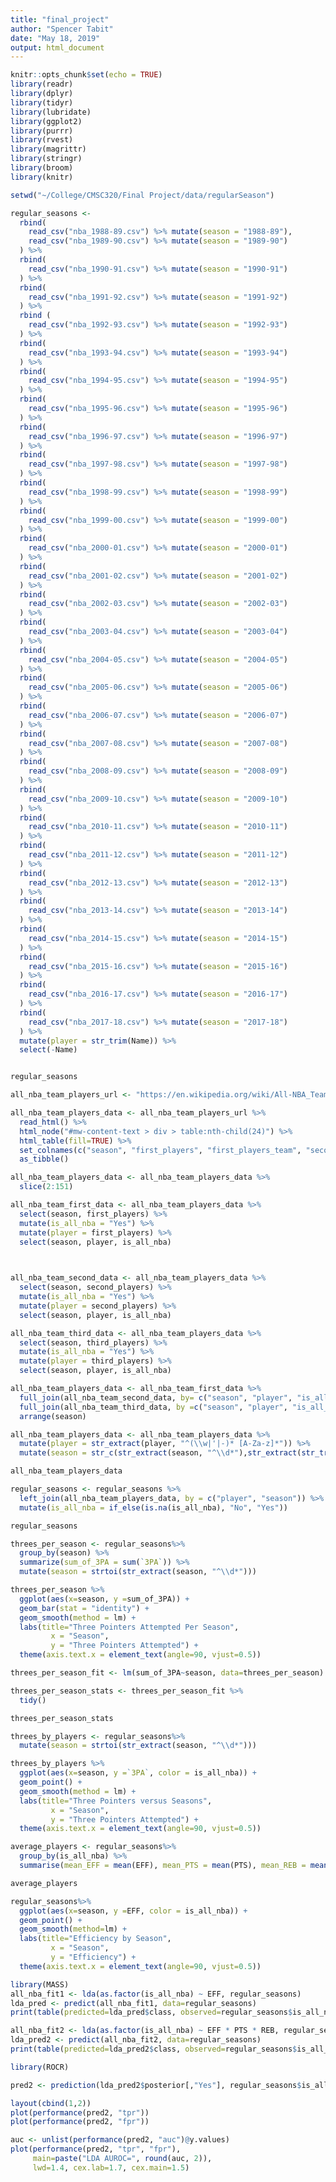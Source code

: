 ```yaml
---
title: "final_project"
author: "Spencer Tabit"
date: "May 18, 2019"
output: html_document
---
```


```r
knitr::opts_chunk$set(echo = TRUE)
library(readr)
library(dplyr)
library(tidyr)
library(lubridate)
library(ggplot2)
library(purrr)
library(rvest)
library(magrittr)
library(stringr)
library(broom)
library(knitr)
```



```r
setwd("~/College/CMSC320/Final Project/data/regularSeason")

regular_seasons <- 
  rbind(
    read_csv("nba_1988-89.csv") %>% mutate(season = "1988-89"),
    read_csv("nba_1989-90.csv") %>% mutate(season = "1989-90")
  ) %>%
  rbind(
    read_csv("nba_1990-91.csv") %>% mutate(season = "1990-91")
  ) %>%
  rbind(
    read_csv("nba_1991-92.csv") %>% mutate(season = "1991-92")
  ) %>%
  rbind (
    read_csv("nba_1992-93.csv") %>% mutate(season = "1992-93")
  ) %>%
  rbind(
    read_csv("nba_1993-94.csv") %>% mutate(season = "1993-94")
  ) %>%
  rbind(
    read_csv("nba_1994-95.csv") %>% mutate(season = "1994-95")
  ) %>%
  rbind(
    read_csv("nba_1995-96.csv") %>% mutate(season = "1995-96")
  ) %>%
  rbind(
    read_csv("nba_1996-97.csv") %>% mutate(season = "1996-97")
  ) %>%
  rbind(
    read_csv("nba_1997-98.csv") %>% mutate(season = "1997-98")
  ) %>%
  rbind(
    read_csv("nba_1998-99.csv") %>% mutate(season = "1998-99")
  ) %>%
  rbind(
    read_csv("nba_1999-00.csv") %>% mutate(season = "1999-00")
  ) %>% 
  rbind(
    read_csv("nba_2000-01.csv") %>% mutate(season = "2000-01")
  ) %>% 
  rbind(
    read_csv("nba_2001-02.csv") %>% mutate(season = "2001-02")
  ) %>% 
  rbind(
    read_csv("nba_2002-03.csv") %>% mutate(season = "2002-03")
  ) %>% 
  rbind(
    read_csv("nba_2003-04.csv") %>% mutate(season = "2003-04")
  ) %>% 
  rbind(
    read_csv("nba_2004-05.csv") %>% mutate(season = "2004-05")
  ) %>% 
  rbind(
    read_csv("nba_2005-06.csv") %>% mutate(season = "2005-06")
  ) %>% 
  rbind(
    read_csv("nba_2006-07.csv") %>% mutate(season = "2006-07")
  ) %>% 
  rbind(
    read_csv("nba_2007-08.csv") %>% mutate(season = "2007-08")
  ) %>% 
  rbind(
    read_csv("nba_2008-09.csv") %>% mutate(season = "2008-09")
  ) %>% 
  rbind(
    read_csv("nba_2009-10.csv") %>% mutate(season = "2009-10")
  ) %>% 
  rbind(
    read_csv("nba_2010-11.csv") %>% mutate(season = "2010-11")
  ) %>% 
  rbind(
    read_csv("nba_2011-12.csv") %>% mutate(season = "2011-12")
  ) %>% 
  rbind(
    read_csv("nba_2012-13.csv") %>% mutate(season = "2012-13")
  ) %>% 
  rbind(
    read_csv("nba_2013-14.csv") %>% mutate(season = "2013-14")
  ) %>% 
  rbind(
    read_csv("nba_2014-15.csv") %>% mutate(season = "2014-15")
  ) %>% 
  rbind(
    read_csv("nba_2015-16.csv") %>% mutate(season = "2015-16")
  ) %>% 
  rbind(
    read_csv("nba_2016-17.csv") %>% mutate(season = "2016-17")
  ) %>% 
  rbind(
    read_csv("nba_2017-18.csv") %>% mutate(season = "2017-18")
  ) %>%
  mutate(player = str_trim(Name)) %>%
  select(-Name)


regular_seasons
```

```r
all_nba_team_players_url <- "https://en.wikipedia.org/wiki/All-NBA_Team"

all_nba_team_players_data <- all_nba_team_players_url %>%
  read_html() %>%
  html_node("#mw-content-text > div > table:nth-child(24)") %>%
  html_table(fill=TRUE) %>%
  set_colnames(c("season", "first_players", "first_players_team", "second_players", "second_players_team", "third_players", "third_players_team")) %>%
  as_tibble()

all_nba_team_players_data <- all_nba_team_players_data %>%
  slice(2:151)

all_nba_team_first_data <- all_nba_team_players_data %>%
  select(season, first_players) %>%
  mutate(is_all_nba = "Yes") %>%
  mutate(player = first_players) %>%
  select(season, player, is_all_nba)
  


all_nba_team_second_data <- all_nba_team_players_data %>%
  select(season, second_players) %>%
  mutate(is_all_nba = "Yes") %>%
  mutate(player = second_players) %>%
  select(season, player, is_all_nba)

all_nba_team_third_data <- all_nba_team_players_data %>%
  select(season, third_players) %>%
  mutate(is_all_nba = "Yes") %>%
  mutate(player = third_players) %>%
  select(season, player, is_all_nba)

all_nba_team_players_data <- all_nba_team_first_data %>%
  full_join(all_nba_team_second_data, by= c("season", "player", "is_all_nba")) %>%
  full_join(all_nba_team_third_data, by =c("season", "player", "is_all_nba")) %>%
  arrange(season)

all_nba_team_players_data <- all_nba_team_players_data %>%
  mutate(player = str_extract(player, "^(\\w|'|-)* [A-Za-z]*")) %>%
  mutate(season = str_c(str_extract(season, "^\\d*"),str_extract(str_trim(season), "\\d*$"), sep = "-"))

all_nba_team_players_data
```  

```r
  
regular_seasons <- regular_seasons %>%
  left_join(all_nba_team_players_data, by = c("player", "season")) %>%
  mutate(is_all_nba = if_else(is.na(is_all_nba), "No", "Yes"))

regular_seasons
``` 
```r
threes_per_season <- regular_seasons%>%
  group_by(season) %>%
  summarize(sum_of_3PA = sum(`3PA`)) %>%
  mutate(season = strtoi(str_extract(season, "^\\d*")))

threes_per_season %>%
  ggplot(aes(x=season, y =sum_of_3PA)) +
  geom_bar(stat = "identity") +
  geom_smooth(method = lm) +
  labs(title="Three Pointers Attempted Per Season",
         x = "Season",
         y = "Three Pointers Attempted") +
  theme(axis.text.x = element_text(angle=90, vjust=0.5))
```

```r
threes_per_season_fit <- lm(sum_of_3PA~season, data=threes_per_season)

threes_per_season_stats <- threes_per_season_fit %>%
  tidy()

threes_per_season_stats
```

```r
threes_by_players <- regular_seasons%>%
  mutate(season = strtoi(str_extract(season, "^\\d*")))

threes_by_players %>%
  ggplot(aes(x=season, y =`3PA`, color = is_all_nba)) +
  geom_point() +
  geom_smooth(method = lm) +
  labs(title="Three Pointers versus Seasons",
         x = "Season",
         y = "Three Pointers Attempted") +
  theme(axis.text.x = element_text(angle=90, vjust=0.5))
```


```r
average_players <- regular_seasons%>%
  group_by(is_all_nba) %>%
  summarise(mean_EFF = mean(EFF), mean_PTS = mean(PTS), mean_REB = mean(REB), mean_AST = mean(AST), mean_STL = mean(STL), mean_BLK = mean(BLK), mean_TOV = mean(TOV))

average_players
```


```r
regular_seasons%>%
  ggplot(aes(x=season, y =EFF, color = is_all_nba)) +
  geom_point() +
  geom_smooth(method=lm) +
  labs(title="Efficiency by Season",
         x = "Season",
         y = "Efficiency") +
  theme(axis.text.x = element_text(angle=90, vjust=0.5))
```


```r
library(MASS)
all_nba_fit1 <- lda(as.factor(is_all_nba) ~ EFF, regular_seasons)
lda_pred <- predict(all_nba_fit1, data=regular_seasons)
print(table(predicted=lda_pred$class, observed=regular_seasons$is_all_nba))

``` 

```r
all_nba_fit2 <- lda(as.factor(is_all_nba) ~ EFF * PTS * REB, regular_seasons)
lda_pred2 <- predict(all_nba_fit2, data=regular_seasons)
print(table(predicted=lda_pred2$class, observed=regular_seasons$is_all_nba))
``` 

```r
library(ROCR)

pred2 <- prediction(lda_pred2$posterior[,"Yes"], regular_seasons$is_all_nba)

layout(cbind(1,2))
plot(performance(pred2, "tpr"))
plot(performance(pred2, "fpr"))
``` 

```r
auc <- unlist(performance(pred2, "auc")@y.values)
plot(performance(pred2, "tpr", "fpr"), 
     main=paste("LDA AUROC=", round(auc, 2)), 
     lwd=1.4, cex.lab=1.7, cex.main=1.5)
```

```r

```
